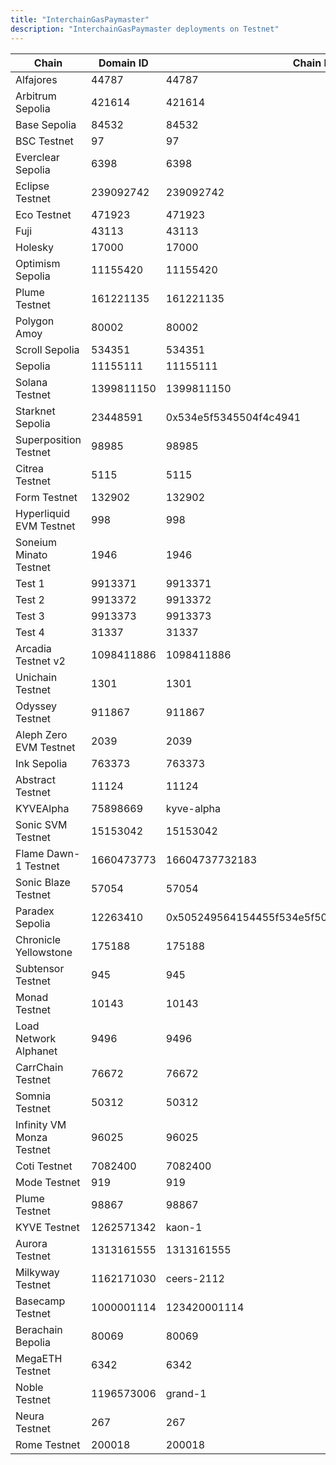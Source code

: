 ```yaml
---
title: "InterchainGasPaymaster"
description: "InterchainGasPaymaster deployments on Testnet"
---
```


| Chain | Domain ID | Chain ID | Address | Explorer |
|-------|-----------|----------|---------|----------|
| Alfajores | 44787 | 44787 | `0x44769b0f4a6f01339e131a691cc2eebbb519d297` | [explorer.celo.org](https://explorer.celo.org/alfajores/address/0x44769b0f4a6f01339e131a691cc2eebbb519d297) |
| Arbitrum Sepolia | 421614 | 421614 | `0xc756cFc1b7d0d4646589EDf10eD54b201237F5e8` | [sepolia.arbiscan.io](https://sepolia.arbiscan.io/address/0xc756cFc1b7d0d4646589EDf10eD54b201237F5e8) |
| Base Sepolia | 84532 | 84532 | `0x28B02B97a850872C4D33C3E024fab6499ad96564` | [sepolia.basescan.org](https://sepolia.basescan.org/address/0x28B02B97a850872C4D33C3E024fab6499ad96564) |
| BSC Testnet | 97 | 97 | `0x0dD20e410bdB95404f71c5a4e7Fa67B892A5f949` | [testnet.bscscan.com](https://testnet.bscscan.com/address/0x0dD20e410bdB95404f71c5a4e7Fa67B892A5f949) |
| Everclear Sepolia | 6398 | 6398 | `0xeC7eb4196Bd601DEa7585A744FbFB4CF11278450` | [scan.testnet.everclear.org](https://scan.testnet.everclear.org//address/0xeC7eb4196Bd601DEa7585A744FbFB4CF11278450) |
| Eclipse Testnet | 239092742 | 239092742 | `9SQVtTNsbipdMzumhzi6X8GwojiSMwBfqAhS7FgyTcqy` | N/A |
| Eco Testnet | 471923 | 471923 | `0x28B02B97a850872C4D33C3E024fab6499ad96564` | [eco-testnet.explorer.caldera.xyz](https://eco-testnet.explorer.caldera.xyz//address/0x28B02B97a850872C4D33C3E024fab6499ad96564) |
| Fuji | 43113 | 43113 | `0x6895d3916B94b386fAA6ec9276756e16dAe7480E` | [testnet.snowtrace.io](https://testnet.snowtrace.io/address/0x6895d3916B94b386fAA6ec9276756e16dAe7480E) |
| Holesky | 17000 | 17000 | `0x5CBf4e70448Ed46c2616b04e9ebc72D29FF0cfA9` | [holesky.etherscan.io](https://holesky.etherscan.io/address/0x5CBf4e70448Ed46c2616b04e9ebc72D29FF0cfA9) |
| Optimism Sepolia | 11155420 | 11155420 | `0x28B02B97a850872C4D33C3E024fab6499ad96564` | [sepolia-optimistic.etherscan.io](https://sepolia-optimistic.etherscan.io/address/0x28B02B97a850872C4D33C3E024fab6499ad96564) |
| Plume Testnet | 161221135 | 161221135 | `0x28B02B97a850872C4D33C3E024fab6499ad96564` | [plume-testnet.explorer.caldera.xyz](https://plume-testnet.explorer.caldera.xyz/address/0x28B02B97a850872C4D33C3E024fab6499ad96564) |
| Polygon Amoy | 80002 | 80002 | `0x6c13643B3927C57DB92c790E4E3E7Ee81e13f78C` | [amoy.polygonscan.com](https://amoy.polygonscan.com/address/0x6c13643B3927C57DB92c790E4E3E7Ee81e13f78C) |
| Scroll Sepolia | 534351 | 534351 | `0x86fb9F1c124fB20ff130C41a79a432F770f67AFD` | [sepolia.scrollscan.dev](https://sepolia.scrollscan.dev//address/0x86fb9F1c124fB20ff130C41a79a432F770f67AFD) |
| Sepolia | 11155111 | 11155111 | `0x6f2756380FD49228ae25Aa7F2817993cB74Ecc56` | [sepolia.etherscan.io](https://sepolia.etherscan.io/address/0x6f2756380FD49228ae25Aa7F2817993cB74Ecc56) |
| Solana Testnet | 1399811150 | 1399811150 | `9SQVtTNsbipdMzumhzi6X8GwojiSMwBfqAhS7FgyTcqy` | [explorer.solana.com](https://explorer.solana.com?cluster=testnet/address/9SQVtTNsbipdMzumhzi6X8GwojiSMwBfqAhS7FgyTcqy) |
| Starknet Sepolia | 23448591 | 0x534e5f5345504f4c4941 | `0x0000000000000000000000000000000000000000000000000000000000000000` | [sepolia.voyager.online](https://sepolia.voyager.online/address/0x0000000000000000000000000000000000000000000000000000000000000000) |
| Superposition Testnet | 98985 | 98985 | `0xeC7eb4196Bd601DEa7585A744FbFB4CF11278450` | [testnet-explorer.superposition.so](https://testnet-explorer.superposition.so/address/0xeC7eb4196Bd601DEa7585A744FbFB4CF11278450) |
| Citrea Testnet | 5115 | 5115 | `0xD5eB5fa3f470eBBB93a4A58C644c87031268a04A` | [explorer.testnet.citrea.xyz](https://explorer.testnet.citrea.xyz/address/0xD5eB5fa3f470eBBB93a4A58C644c87031268a04A) |
| Form Testnet | 132902 | 132902 | `0xA2cf52064c921C11adCd83588CbEa08cc3bfF5d8` | [sepolia-explorer.form.network](https://sepolia-explorer.form.network/address/0xA2cf52064c921C11adCd83588CbEa08cc3bfF5d8) |
| Hyperliquid EVM Testnet | 998 | 998 | `0x11918DC33E067C5DA83EEF58E50F856398b8Df4C` | [explorer.hyperlend.finance](https://explorer.hyperlend.finance/address/0x11918DC33E067C5DA83EEF58E50F856398b8Df4C) |
| Soneium Minato Testnet | 1946 | 1946 | `0xA2cf52064c921C11adCd83588CbEa08cc3bfF5d8` | [explorer-testnet.soneium.org](https://explorer-testnet.soneium.org/address/0xA2cf52064c921C11adCd83588CbEa08cc3bfF5d8) |
| Test 1 | 9913371 | 9913371 | `0x5eb3Bc0a489C5A8288765d2336659EbCA68FCd00` | [etherscan.io](https://etherscan.io/address/0x5eb3Bc0a489C5A8288765d2336659EbCA68FCd00) |
| Test 2 | 9913372 | 9913372 | `0xDC11f7E700A4c898AE5CAddB1082cFfa76512aDD` | [etherscan.io](https://etherscan.io/address/0xDC11f7E700A4c898AE5CAddB1082cFfa76512aDD) |
| Test 3 | 9913373 | 9913373 | `0xe8D2A1E88c91DCd5433208d4152Cc4F399a7e91d` | [etherscan.io](https://etherscan.io/address/0xe8D2A1E88c91DCd5433208d4152Cc4F399a7e91d) |
| Test 4 | 31337 | 31337 | `0x5fc748f1FEb28d7b76fa1c6B07D8ba2d5535177c` | [etherscan.io](https://etherscan.io/address/0x5fc748f1FEb28d7b76fa1c6B07D8ba2d5535177c) |
| Arcadia Testnet v2 | 1098411886 | 1098411886 | `0xfBeaF07855181f8476B235Cf746A7DF3F9e386Fb` | [explorer.khalani.network](https://explorer.khalani.network/address/0xfBeaF07855181f8476B235Cf746A7DF3F9e386Fb) |
| Unichain Testnet | 1301 | 1301 | `0xa3AB7E6cE24E6293bD5320A53329Ef2f4DE73fCA` | [unichain-sepolia.blockscout.com](https://unichain-sepolia.blockscout.com/address/0xa3AB7E6cE24E6293bD5320A53329Ef2f4DE73fCA) |
| Odyssey Testnet | 911867 | 911867 | `0xD356C996277eFb7f75Ee8bd61b31cC781A12F54f` | [odyssey-explorer.ithaca.xyz](https://odyssey-explorer.ithaca.xyz/address/0xD356C996277eFb7f75Ee8bd61b31cC781A12F54f) |
| Aleph Zero EVM Testnet | 2039 | 2039 | `0x867f2089D09903f208AeCac84E599B90E5a4A821` | [evm-explorer-testnet.alephzero.org](https://evm-explorer-testnet.alephzero.org/address/0x867f2089D09903f208AeCac84E599B90E5a4A821) |
| Ink Sepolia | 763373 | 763373 | `0x54Bd02f0f20677e9846F8E9FdB1Abc7315C49C38` | [explorer-sepolia.inkonchain.com](https://explorer-sepolia.inkonchain.com/address/0x54Bd02f0f20677e9846F8E9FdB1Abc7315C49C38) |
| Abstract Testnet | 11124 | 11124 | `0xbAaE1B4e953190b05C757F69B2F6C46b9548fa4f` | [explorer.testnet.abs.xyz](https://explorer.testnet.abs.xyz/address/0xbAaE1B4e953190b05C757F69B2F6C46b9548fa4f) |
| KYVEAlpha | 75898669 | kyve-alpha | `0x5b97fe8b2b8b2ef118e6540ce2ee38b68ee9d1250d43ac53febef300300c345c` | N/A |
| Sonic SVM Testnet | 15153042 | 15153042 | `FSy4hQ92ZTPJVG2UmiWiymoogpwEDBcucKnLzLnbrBDt` | [explorer.sonic.game](https://explorer.sonic.game/?cluster=testnet.v1/address/FSy4hQ92ZTPJVG2UmiWiymoogpwEDBcucKnLzLnbrBDt) |
| Flame Dawn-1 Testnet | 1660473773 | 16604737732183 | `0x39c85C84876479694A2470c0E8075e9d68049aFc` | [explorer.flame.dawn-1.astria.org](https://explorer.flame.dawn-1.astria.org/address/0x39c85C84876479694A2470c0E8075e9d68049aFc) |
| Sonic Blaze Testnet | 57054 | 57054 | `0x39c85C84876479694A2470c0E8075e9d68049aFc` | [testnet.sonicscan.org](https://testnet.sonicscan.org/address/0x39c85C84876479694A2470c0E8075e9d68049aFc) |
| Paradex Sepolia | 12263410 | 0x505249564154455f534e5f504f54435f5345504f4c4941 | `0x0000000000000000000000000000000000000000000000000000000000000000` | [voyager.testnet.paradex.trade](https://voyager.testnet.paradex.trade/address/0x0000000000000000000000000000000000000000000000000000000000000000) |
| Chronicle Yellowstone | 175188 | 175188 | `0xB589407cf6bEA5CD81AD0946b9F1467933ede74c` | [yellowstone-explorer.litprotocol.com](https://yellowstone-explorer.litprotocol.com/address/0xB589407cf6bEA5CD81AD0946b9F1467933ede74c) |
| Subtensor Testnet | 945 | 945 | `0xB589407cf6bEA5CD81AD0946b9F1467933ede74c` | N/A |
| Monad Testnet | 10143 | 10143 | `0x8584590ad637C61C7cDF72eFF3381Ee1c3D1bC8E` | [explorer.monad-testnet.category.xyz](https://explorer.monad-testnet.category.xyz/address/0x8584590ad637C61C7cDF72eFF3381Ee1c3D1bC8E) |
| Load Network Alphanet | 9496 | 9496 | `0x8584590ad637C61C7cDF72eFF3381Ee1c3D1bC8E` | [explorer.load.network](https://explorer.load.network/address/0x8584590ad637C61C7cDF72eFF3381Ee1c3D1bC8E) |
| CarrChain Testnet | 76672 | 76672 | `0xce0e13f67399375eF0a7acb741E815145A6AAf67` | [testnet.carrscan.io](https://testnet.carrscan.io/address/0xce0e13f67399375eF0a7acb741E815145A6AAf67) |
| Somnia Testnet | 50312 | 50312 | `0x919Af376D02751bFCaD9CBAD6bad0c3089dAE33f` | [shannon-explorer.somnia.network](https://shannon-explorer.somnia.network/address/0x919Af376D02751bFCaD9CBAD6bad0c3089dAE33f) |
| Infinity VM Monza Testnet | 96025 | 96025 | `0x48a53E3B176383BC98fcF4a24c9D470c19475164` | N/A |
| Coti Testnet | 7082400 | 7082400 | `0xA9425D5cBcD2c83EB2a5BF453EAA18968db3ef77` | [testnet.cotiscan.io](https://testnet.cotiscan.io/address/0xA9425D5cBcD2c83EB2a5BF453EAA18968db3ef77) |
| Mode Testnet | 919 | 919 | `0xB261C52241E133f957630AeeFEd48a82963AC33e` | [testnet.modescan.io](https://testnet.modescan.io/address/0xB261C52241E133f957630AeeFEd48a82963AC33e) |
| Plume Testnet | 98867 | 98867 | `0xD5B70f7Da85F98A5197E55114A38f3eDcDCf020e` | [testnet-explorer.plume.org](https://testnet-explorer.plume.org/address/0xD5B70f7Da85F98A5197E55114A38f3eDcDCf020e) |
| KYVE Testnet | 1262571342 | kaon-1 | `0x726f757465725f706f73745f6469737061746368000000040000000000000000` | [explorer.kyve.network](https://explorer.kyve.network/kaon/address/0x726f757465725f706f73745f6469737061746368000000040000000000000000) |
| Aurora Testnet | 1313161555 | 1313161555 | `0xF61322936D80cd87B49df48F3DE24fD5c02dE9D1` | [explorer.testnet.aurora.dev](https://explorer.testnet.aurora.dev/address/0xF61322936D80cd87B49df48F3DE24fD5c02dE9D1) |
| Milkyway Testnet | 1162171030 | ceers-2112 | `0x726f757465725f706f73745f6469737061746368000000040000000000000000` | N/A |
| Basecamp Testnet | 1000001114 | 123420001114 | `0xF78deCe5Cf97e1bd61C202A5ba1af33b87454878` | [basecamp.cloud.blockscout.com](https://basecamp.cloud.blockscout.com/address/0xF78deCe5Cf97e1bd61C202A5ba1af33b87454878) |
| Berachain Bepolia | 80069 | 80069 | `0xF78deCe5Cf97e1bd61C202A5ba1af33b87454878` | [bepolia.beratrail.io](https://bepolia.beratrail.io/address/0xF78deCe5Cf97e1bd61C202A5ba1af33b87454878) |
| MegaETH Testnet | 6342 | 6342 | `0x638A831b4d11Be6a72AcB97d1aE79DA05Ae9B1D3` | [www.megaexplorer.xyz](https://www.megaexplorer.xyz/address/0x638A831b4d11Be6a72AcB97d1aE79DA05Ae9B1D3) |
| Noble Testnet | 1196573006 | grand-1 | `0x726f757465725f706f73745f6469737061746368000000040000000000000001` | [www.mintscan.io](https://www.mintscan.io/noble-testnet/address/0x726f757465725f706f73745f6469737061746368000000040000000000000001) |
| Neura Testnet | 267 | 267 | `0xFb55597F07417b08195Ba674f4dd58aeC9B89FBB` | [testnet-blockscout.infra.neuraprotocol.io](https://testnet-blockscout.infra.neuraprotocol.io/address/0xFb55597F07417b08195Ba674f4dd58aeC9B89FBB) |
| Rome Testnet | 200018 | 200018 | `0xe65785c058559bA6D133d1ba1Becac0CBc8aE248` | [node1.testnet.romeprotocol.xyz](https://node1.testnet.romeprotocol.xyz:1000/address/0xe65785c058559bA6D133d1ba1Becac0CBc8aE248) |
